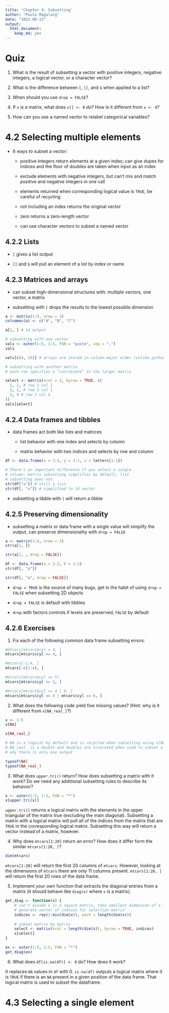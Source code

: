 ```yaml
---
title: 'Chapter 4: Subsetting'
author: "Paulo Magalang"
date: "2022-09-13"
output: 
  html_document: 
    keep_md: yes
---
```


# Quiz

1. What is the result of subsetting a vector with positive integers, negative
integers, a logical vector, or a character vector?

2. What is the difference between `[`, `[[`, and `$` when applied to a list?

3. When should you use `drop = FALSE`?

4. If `x` is a matrix, what does `x[] <- 0` do? How is it different from `x <- 0`?

5. How can you use a named vector to relabel categorical variables?

# 4.2 Selecting multiple elements

* 6 ways to subset a vector:

  - positive integers return elements at a given index; can give dupes for indices
  and the floor of doubles are taken when input as an index
  
  - exclude elements with negative integers, but can't mix and match positive and 
  negative integers in one call
  
  - elements returned when corresponding logical value is `TRUE`, be careful of recycling
  
  - not including an index returns the original vector
  
  - zero returns a zero-length vector
  
  - can use character vectors to subset a named vector
  
## 4.2.2 Lists

* `[` gives a list output

* `[[` and `$` will pull an element of a list by index or name

## 4.2.3 Matrices and arrays

* can subset high-dimensional structures with: multiple vectors, one vector, a matrix

* subsetting with `[` drops the results to the lowest possible dimension

```r
a <- matrix(1:9, nrow = 3)
colnames(a) <- c("A", "B", "C")

a[1, ] # 1d output
```

```r
# subsetting with one vector
vals <- outer(1:5, 1:5, FUN = "paste", sep = ",")
vals

vals[c(4, 15)] # arrays are stored in column-major order (unlike python/java)
```

```r
# subsetting with another matrix
# each row specifies a "coordinate" in the larger matrix

select <- matrix(ncol = 2, byrow = TRUE, c(
  1, 1, # row 1 col 1
  3, 1, # row 3 col 1
  2, 4 # row 2 col 4
))
vals[select]
```

## 4.2.4 Data frames and tibbles

* data frames act both like lists and matrices

  - list behavior with one index and selects by column
  
  - matrix behavior with two indices and selects by row and column

```r
df <- data.frame(x = 1:3, y = 3:1, z = letters[1:3])

# There's an important difference if you select a single 
# column: matrix subsetting simplifies by default, list 
# subsetting does not.
str(df["x"]) # still a list
str(df[, "x"]) # simplified to 1d vector
```

* subsetting a tibble with `[` will return a tibble

## 4.2.5 Preserving dimensionality

* subsetting a matrix or data frame with a single value will simplify the output,
can preserve dimensionality with `drop = FALSE`

```r
a <- matrix(1:4, nrow = 2)
str(a[1, ])

str(a[1, , drop = FALSE])
```

```r
df <- data.frame(a = 1:2, b = 1:2)
str(df[, "a"])

str(df[, "a", drop = FALSE])
```

* `drop = TRUE` is the source of many bugs, get in the habit of using `drop = FALSE` when
subsetting 2D objects

* `drop = FALSE` is default with tibbles

* `drop` with factors controls if levels are preserved, `FALSE` by default

## 4.2.6 Exercises

1. Fix each of the following common data frame subsetting errors:

```r
#mtcars[mtcars$cyl = 4, ]
mtcars[mtcars$cyl == 4, ]

#mtcars[-1:4, ]
mtcars[-c(1:4), ]

#mtcars[mtcars$cyl <= 5]
mtcars[mtcars$cyl <= 5, ]

#mtcars[mtcars$cyl == 4 | 6, ]
mtcars[mtcars$cyl == 4 | mtcars$cyl == 6, ]
```

2. What does the following code yield five missing values? (Hint: why is it different from
`x[NA_real_]`?)

```r
x <- 1:5
x[NA]

x[NA_real_]

# NA is a logical by default and is recycled when subsetting using x[NA]
# NA_real_ is a double and doubles are truncated when used to subset a vector which is
# why there is only one output

typeof(NA)
typeof(NA_real_)
```

3. What does `upper.tri()` return? How does subsetting a matrix with it work? Do we
need any additional subsetting rules to describe its behavior?

```r
x <- outer(1:5, 1:5, FUN = "*")
x[upper.tri(x)]
```

`upper.tri()` returns a logical matrix with the elements in the upper triangular of the matrix 
true (excluding the main diagonal). Subsetting a matrix with a logical matrix will pull all of
the indices from the matrix that are `TRUE` in the corresponding logical matrix. Subsetting
this way will return a vector instead of a matrix, however.

4. Why does `mtcars[1:20]` return an error? How does it differ form the similar `mtcars[1:20, ]`?

```r
dim(mtcars)
```

`mtcars[1:20]` will return the first 20 columns of `mtcars`. However, looking at the dimensions of
`mtcars` there are only 11 columns present. `mtcars[1:20, ]` will return the first 20 rows of the
data frame.

5. Implement your own function that extracts the diagonal entries from a matrix (it should
behave like `diag(x)` where `x` is a matrix).

```r
get_diag <- function(x) {
    # can't assume x is a square matrix, take smallest dimension of x if rectangular matrix
    # generate vector of indices for selection matrix
    indices <- rep(1:min(dim(x)), each = length(dim(x)))
    
    # subset matrix by matrix
    select <- matrix(ncol = length(dim(x)), byrow = TRUE, indices)
    x[select]
}

ex <- outer(1:5, 1:5, FUN = "*")
get_diag(ex)
```

6. What does `df[is.na(df)] <- 0` do? How does it work?

It replaces `NA` values in `df` with 0. `is.na(df)` outputs a logical
matrix where it is `TRUE` if there is an `NA` present in a given position
of the data frame. That logical matrix is used to subset the dataframe.

# 4.3 Selecting a single element






























